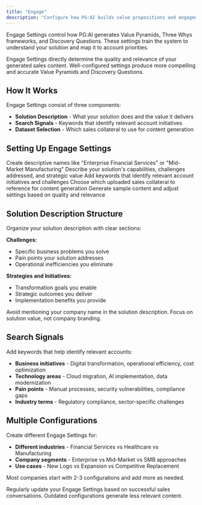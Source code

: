 ```yaml
---
title: "Engage"
description: "Configure how PG:AI builds value propositions and engagement insights for your accounts"
---
```


Engage Settings control how PG:AI generates Value Pyramids, Three Whys frameworks, and Discovery Questions. These settings train the system to understand your solution and map it to account priorities.

<Info>
Engage Settings directly determine the quality and relevance of your generated sales content. Well-configured settings produce more compelling and accurate Value Pyramids and Discovery Questions.
</Info>

## How It Works

Engage Settings consist of three components:

- **Solution Description** - What your solution does and the value it delivers
- **Search Signals** - Keywords that identify relevant account initiatives
- **Dataset Selection** - Which sales collateral to use for content generation

## Setting Up Engage Settings

<Steps>
  <Step title="Name Your Configuration">
    Create descriptive names like "Enterprise Financial Services" or "Mid-Market Manufacturing"
  </Step>
  <Step title="Write Solution Description">
    Describe your solution's capabilities, challenges addressed, and strategic value
  </Step>
  <Step title="Define Search Signals">
    Add keywords that identify relevant account initiatives and challenges
  </Step>
  <Step title="Select Datasets">
    Choose which uploaded sales collateral to reference for content generation
  </Step>
  <Step title="Test and Refine">
    Generate sample content and adjust settings based on quality and relevance
  </Step>
</Steps>

## Solution Description Structure

Organize your solution description with clear sections:

**Challenges:**
- Specific business problems you solve
- Pain points your solution addresses
- Operational inefficiencies you eliminate

**Strategies and Initiatives:**
- Transformation goals you enable
- Strategic outcomes you deliver
- Implementation benefits you provide

<Warning>
Avoid mentioning your company name in the solution description. Focus on solution value, not company branding.
</Warning>

## Search Signals

Add keywords that help identify relevant accounts:

- **Business initiatives** - Digital transformation, operational efficiency, cost optimization
- **Technology areas** - Cloud migration, AI implementation, data modernization  
- **Pain points** - Manual processes, security vulnerabilities, compliance gaps
- **Industry terms** - Regulatory compliance, sector-specific challenges

## Multiple Configurations

Create different Engage Settings for:

- **Different industries** - Financial Services vs Healthcare vs Manufacturing
- **Company segments** - Enterprise vs Mid-Market vs SMB approaches
- **Use cases** - New Logo vs Expansion vs Competitive Replacement

Most companies start with 2-3 configurations and add more as needed.

<Warning>
Regularly update your Engage Settings based on successful sales conversations. Outdated configurations generate less relevant content.
</Warning>